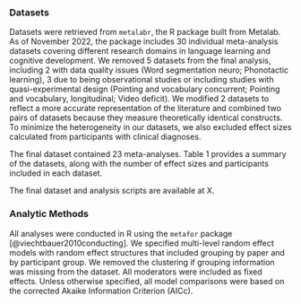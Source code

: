 
### Datasets

Datasets were retrieved from `metalabr`, the R package built from Metalab. As of November 2022, the package includes 30 individual meta-analysis datasets covering different research domains in language learning and cognitive development. We removed 5 datasets from the final analysis, including 2 with data quality issues (Word segmentation neuro; Phonotactic learning), 3 due to being observational studies or including studies with quasi-experimental design (Pointing and vocabulary concurrent; Pointing and vocabulary, longitudinal; Video deficit). We modified 2 datasets to reflect a more accurate representation of the literature and combined two pairs of datasets because they measure theoretically identical constructs. To minimize the heterogeneity in our datasets, we also excluded effect sizes calculated from participants with clinical diagnoses. 

The final dataset contained 23 meta-analyses. Table 1 provides a summary of the datasets, along with the number of effect sizes and participants included in each dataset. 
 
The final dataset and analysis scripts are available at X. 


### Analytic Methods


All analyses were conducted in R using the `metafor` package [@viechtbauer2010conducting]. We specified multi-level random effect models with random effect structures that included grouping by paper and by participant group. We removed the clustering if grouping information was missing from the dataset. All moderators were included as fixed effects. Unless otherwise specified, all model comparisons were based on the corrected Akaike Information Criterion (AICc).
